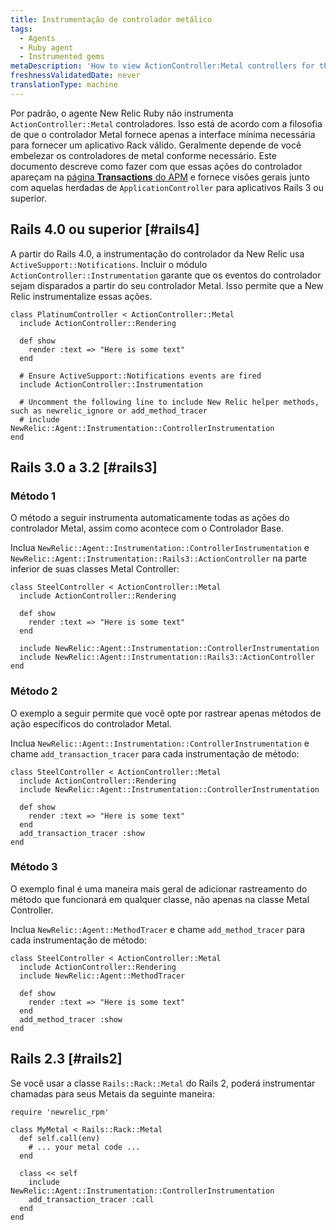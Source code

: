 ```yaml
---
title: Instrumentação de controlador metálico
tags:
  - Agents
  - Ruby agent
  - Instrumented gems
metaDescription: 'How to view ActionController:Metal controllers for the Ruby agent in New Relic''s user interface.'
freshnessValidatedDate: never
translationType: machine
---
```


Por padrão, o agente New Relic Ruby não instrumenta `ActionController::Metal` controladores. Isso está de acordo com a filosofia de que o controlador Metal fornece apenas a interface mínima necessária para fornecer um aplicativo Rack válido. Geralmente depende de você embelezar os controladores de metal conforme necessário. Este documento descreve como fazer com que essas ações do controlador apareçam na [página <DoNotTranslate>**Transactions**</DoNotTranslate> do APM](/docs/apm/applications-menu/monitoring/transactions-page) e fornece visões gerais junto com aquelas herdadas de `ApplicationController` para aplicativos Rails 3 ou superior.

## Rails 4.0 ou superior [#rails4]

A partir do Rails 4.0, a instrumentação do controlador da New Relic usa `ActiveSupport::Notifications`. Incluir o módulo `ActionController::Instrumentation` garante que os eventos do controlador sejam disparados a partir do seu controlador Metal. Isso permite que a New Relic instrumentalize essas ações.

```
class PlatinumController < ActionController::Metal
  include ActionController::Rendering

  def show
    render :text => "Here is some text"
  end

  # Ensure ActiveSupport::Notifications events are fired
  include ActionController::Instrumentation

  # Uncomment the following line to include New Relic helper methods, such as newrelic_ignore or add_method_tracer
  # include NewRelic::Agent::Instrumentation::ControllerInstrumentation
end
```

## Rails 3.0 a 3.2 [#rails3]

### Método 1

O método a seguir instrumenta automaticamente todas as ações do controlador Metal, assim como acontece com o Controlador Base.

Inclua `NewRelic::Agent::Instrumentation::ControllerInstrumentation` e `NewRelic::Agent::Instrumentation::Rails3::ActionController` na parte inferior de suas classes Metal Controller:

```
class SteelController < ActionController::Metal
  include ActionController::Rendering

  def show
    render :text => "Here is some text"
  end

  include NewRelic::Agent::Instrumentation::ControllerInstrumentation
  include NewRelic::Agent::Instrumentation::Rails3::ActionController
end
```

### Método 2

O exemplo a seguir permite que você opte por rastrear apenas métodos de ação específicos do controlador Metal.

Inclua `NewRelic::Agent::Instrumentation::ControllerInstrumentation` e chame `add_transaction_tracer` para cada instrumentação de método:

```
class SteelController < ActionController::Metal
  include ActionController::Rendering
  include NewRelic::Agent::Instrumentation::ControllerInstrumentation

  def show
    render :text => "Here is some text"
  end
  add_transaction_tracer :show
end
```

### Método 3

O exemplo final é uma maneira mais geral de adicionar rastreamento do método que funcionará em qualquer classe, não apenas na classe Metal Controller.

Inclua `NewRelic::Agent::MethodTracer` e chame `add_method_tracer` para cada instrumentação de método:

```
class SteelController < ActionController::Metal
  include ActionController::Rendering
  include NewRelic::Agent::MethodTracer

  def show
    render :text => "Here is some text"
  end
  add_method_tracer :show
end
```

## Rails 2.3 [#rails2]

Se você usar a classe `Rails::Rack::Metal` do Rails 2, poderá instrumentar chamadas para seus Metais da seguinte maneira:

```
require 'newrelic_rpm'

class MyMetal < Rails::Rack::Metal
  def self.call(env)
    # ... your metal code ...
  end

  class << self
    include NewRelic::Agent::Instrumentation::ControllerInstrumentation
    add_transaction_tracer :call
  end
end
```